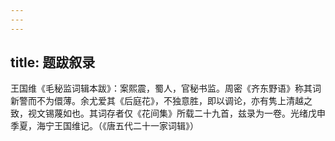 ```yaml
---
---
---
```

title: 题跋叙录
---




王国维《毛秘监词辑本跋》：案熙震，蜀人，官秘书监。周密《齐东野语》称其词新警而不为儇薄。余尤爱其《后庭花》，不独意胜，即以调论，亦有隽上清越之致，视文锡蔑如也。其词存者仅《花间集》所载二十九首，兹录为一卷。光绪戊申季夏，海宁王国维记。（《唐五代二十一家词辑》）